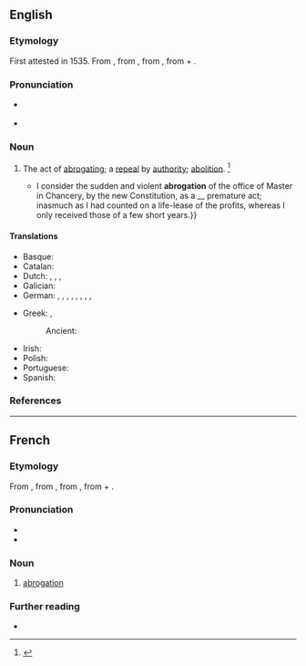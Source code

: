 ==English==

===Etymology===
First attested in 1535. From {{bor|en|frm|abrogation}}, from {{der|en|la|abrogātiō||repealed}}, from {{m|la|abrogo}}, from {{m|la|ab||from}} + {{m|la|rogo||ask, inquire}}.

===Pronunciation===
* {{a|US}} {{IPA|en|/ˌæb.ɹəˈɡeɪ.ʃn̩/}}
* {{audio|en|LL-Q1860 (eng)-Vealhurl-abrogation.wav|Audio (UK)}}
*: {{rhymes|en|eɪʃən|s=4}}

===Noun===
{{en-noun|~}}

# The act of [[abrogate|abrogating]]; a [[repeal]] by [[authority]]; [[abolition]]. {{defdate|First attested in the mid 16<sup>th</sup> century.}}<ref>{{R:SOED5|page=8}}</ref>
#* {{quote-book|en|year=1853|author=Herman Melville, Herman|title=Bartleby, the Scrivener|quoted_in=Billy Budd, Sailor and Other Stories|publisher=New York: Penguin Books|year_published=1968; reprint 1995 as ''Bartleby''|isbn=9780553212747|page=2|passage={{...}} I consider the sudden and violent '''abrogation''' of the office of Master in Chancery, by the new Constitution, as a __ premature act; inasmuch as I had counted on a life-lease of the profits, whereas I only received those of a few short years.}}

====Translations====
{{trans-top|act of abrogating}}
* Basque: {{t|eu|indargabetze}}
* Catalan: {{t+|ca|abrogació|f}}
* Dutch: {{t+|nl|afschaffing|m}}, {{t+|nl|intrekking|m}}, {{t+|nl|opheffing|m}}, {{t|nl|ongeldigverklaring|m}}
* Galician: {{t+|gl|abrogación|f}}
* German: {{t+|de|Abschaffung|f}}, {{t+|de|Aufhebung|f}}, {{t+|de|Abolition|f}}, {{t+|de|Niederschlagung|f}}, {{t+|de|Abrogation|f}} {{q|law}}, {{t|de|Zurücknahme|f}}, {{t+|de|Kündigung|f}}, {{t|de|Annullierung|f}}, {{t|de|Annullieren|n}}
{{trans-mid}}
* Greek: {{t+|el|ακύρωση|f|sc=Grek}}, {{t+|el|κατάργηση|f|sc=Grek}}
*: Ancient: {{t|grc|ἀθέτησις|f}}
* Irish: {{t|ga|aisghairm|f}}
* Polish: {{t+|pl|abrogacja|f}}
* Portuguese: {{t+|pt|ab-rogação|f}}
* Spanish: {{t+|es|abrogación|f}}
{{trans-bottom}}

===References===
<references/>

----

==French==

===Etymology===
From {{inh|fr|frm|abrogation}}, from {{der|fr|la|abrogātiō||repealed}}, from {{der|fr|la|abrogo}}, from {{m|la|ab||from}} + {{m|la|rogo||ask, inquire}}.

===Pronunciation===
* {{fr-IPA}}
* {{audio|fr|Fr-abrogation.ogg|Audio}}

===Noun===
{{fr-noun|f}}

# [[abrogation#English|abrogation]]

===Further reading===
* {{R:TLFi}}